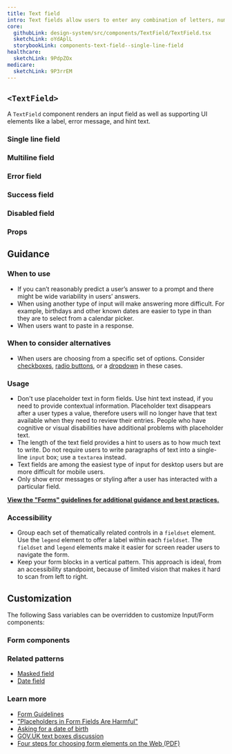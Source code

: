 ```yaml
---
title: Text field
intro: Text fields allow users to enter any combination of letters, numbers, or symbols of their choosing (unless otherwise restricted). Text fields can span single or multiple lines.
core:
  githubLink: design-system/src/components/TextField/TextField.tsx
  sketchLink: oYdAplL
  storybookLink: components-text-field--single-line-field
healthcare:
  sketchLink: 9PdpZOx
medicare:
  sketchLink: 9P3rrEM
---
```



## `<TextField>`

A `TextField` component renders an input field as well as supporting UI elements like a label, error message, and hint text.

### Single line field

<StorybookExample
  componentName="single text field"
  storyId="components-text-field--single-line-field"
/>

### Multiline field

<StorybookExample
  componentName="multi text field"
  storyId="components-text-field--multiline-field"
/>

### Error field

<StorybookExample componentName="error field" storyId="components-text-field--error-field" />

### Success field

<StorybookExample
  componentName="success text field"
  storyId="components-text-field--success-field"
/>

### Disabled field

<StorybookExample componentName="disabled field" storyId="components-text-field--disabled-field" />

### Props

<PropTable componentName="TextField" />

## Guidance

### When to use

- If you can’t reasonably predict a user’s answer to a prompt and there might be wide variability in users’ answers.
- When using another type of input will make answering more difficult. For example, birthdays and other known dates are easier to type in than they are to select from a calendar picker.
- When users want to paste in a response.

### When to consider alternatives

- When users are choosing from a specific set of options. Consider [checkboxes](/components/checkbox), [radio buttons](/components/radio/), or a [dropdown](/components/dropdown/) in these cases.

### Usage

- Don't use placeholder text in form fields. Use hint text instead, if you need to provide contextual information. Placeholder text disappears after a user types a value, therefore users will no longer have that text available when they need to review their entries. People who have cognitive or visual disabilities have additional problems with placeholder text.
- The length of the text field provides a hint to users as to how much text to write. Do not require users to write paragraphs of text into a single-line `input` box; use a `textarea` instead.
- Text fields are among the easiest type of input for desktop users but are more difficult for mobile users.
- Only show error messages or styling after a user has interacted with a particular field.

**[View the "Forms" guidelines for additional guidance and best practices.](/patterns/forms/)**

### Accessibility

- Group each set of thematically related controls in a `fieldset` element. Use the `legend` element to offer a label within each `fieldset`. The `fieldset` and `legend` elements make it easier for screen reader users to navigate the form.
- Keep your form blocks in a vertical pattern. This approach is ideal, from an accessibility standpoint, because of limited vision that makes it hard to scan from left to right.

## Customization

The following Sass variables can be overridden to customize Input/Form components:

<ComponentThemeOptions
  componentname="text-input"
/>

### Form components

<ComponentThemeOptions
  componentname="form"
/>

### Related patterns

- [Masked field](/components/masked-field/)
- [Date field](/components/date-field/)

### Learn more

- [Form Guidelines](/patterns/forms/)
- ["Placeholders in Form Fields Are Harmful"](https://www.nngroup.com/articles/form-design-placeholders/)
- [Asking for a date of birth](https://designnotes.blog.gov.uk/2013/12/05/asking-for-a-date-of-birth/)
- [GOV.UK text boxes discussion](https://paper.dropbox.com/doc/Text-boxes-8NLlgz9tjR8OzTz2N9wE3)
- [Four steps for choosing form elements on the Web (PDF)](http://www.formsthatwork.com/files/Articles/dropdown.pdf)
